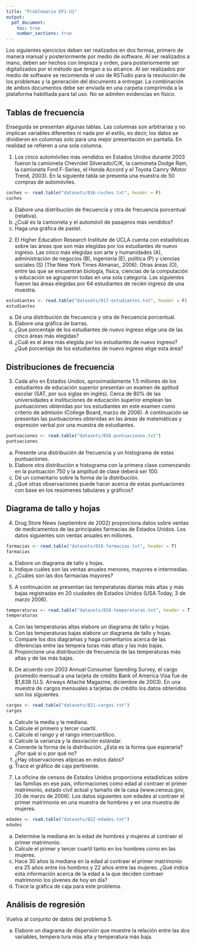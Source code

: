 ```yaml
---
title: "Problemario EP1-U1"
output:
  pdf_document:
    toc: true
    number_sections: true
---
```


Los siguientes ejercicios deben ser realizados en dos formas, primero de manera manual y posteriormente por medio de software. Al ser realizados a mano, deben ser hechos con limpieza y orden, para posteriormente ser digitalizados por el método que tengan a su alcance. Al ser realizados por medio de software se recomienda el uso de RSTudio para la resolución de los problemas y la generación del documento a entregar. La combinación de ambos documentos debe ser enviada en una carpeta comprimida a la plataforma habilitada para tal uso. No se admiten evidencias en físico.

## Tablas de frecuencia
Enseguida se presentan algunas tablas. Las columnas son arbitrarias y no implican variables diferentes ni nada por el estilo, es decir, los datos se dividieron en columnas solo para una mejor presentación en pantalla. En realidad se refieren a una sola columna.

1. Los cinco automóviles más vendidos en Estados Unidos durante 2003 fueron la camioneta Chevrolet Silverado/C/K, la camioneta Dodge Ram, la camioneta Ford F-Series, el Honda Accord y el Toyota Camry (Motor Trend, 2003). En la siguiente tabla se presenta una muestra de 50 compras de automóviles.

```r
coches <- read.table("datasets/016-coches.txt", header = F)
coches
```

a) Elabore una distribución de frecuencia y otra de frecuencia porcentual (relativa).
b) ¿Cuál es la camioneta y el automóvil de pasajeros más vendidos?
c) Haga una gráfica de pastel.

2.  El Higher Education Research Institute de UCLA cuenta con estadísticas sobre las áreas que son más elegidas por los estudiantes de nuevo ingreso. Las cinco más elegidas son arte y humanidades (A), administración de negocios (B), ingeniería (E), política (P) y ciencias sociales (S) (The New York Times Almanac, 2006). Otras áreas (O), entre las que se encuentran biología, física, ciencias de la computación y educación se agruparon todas en una sola categoría. Las siguientes fueron las áreas elegidas por 64 estudiantes de recién ingreso de una muestra.

```r
estudiantes <- read.table("datasets/017-estudiantes.txt", header = F)
estudiantes
```

a) Dé una distribución de frecuencia y otra de frecuencia porcentual.
b) Elabore una gráfica de barras.
c) ¿Que porcentaje de los estudiantes de nuevo ingreso elige una de las cinco áreas más elegidas?
d) ¿Cuál es el área más elegida por los estudiantes de nuevo ingreso? ¿Qué porcentaje de los estudiantes de nuevo ingreso elige esta área?
 
## Distribuciones de frecuencia
3. Cada año en Estados Unidos, aproximadamente 1.5 millones de los estudiantes de educación superior presentan un examen de aptitud escolar (SAT, por sus siglas en inglés). Cerca de 80% de las universidades e instituciones de educación superior emplean las puntuaciones obtenidas por los estudiantes en este examen como criterio de admisión (College Board, marzo de 2006). A continuación se presentan las puntuaciones obtenidas en las áreas de matemáticas y expresión verbal por una muestra de estudiantes.

```r
puntuaciones <- read.table("datasets/018-puntuaciones.txt")
puntuaciones
```

a) Presente una distribución de frecuencia y un histograma de estas puntuaciones. 
b) Elabore otra distribución e histograma con la primera clase comenzando en la puntuación 750 y la amplitud de clase deberá ser 100.
c) Dé un comentario sobre la forma de la distribución.
d) ¿Qué otras observaciones puede hacer acerca de estas puntuaciones con base en los resúmenes tabulares y gráficos?

## Diagrama de tallo y hojas
4. Drug Store News (septiembre de 2002) proporciona datos sobre ventas de medicamentos de las principales farmacias de Estados Unidos. Los datos siguientes son ventas anuales en millones.

```r
farmacias <- read.table("datasets/019-farmacias.txt", header = T)
farmacias
```

a) Elabore un diagrama de tallo y hojas.
b) Indique cuáles son las ventas anuales menores, mayores e intermedias.
c) ¿Cuáles son las dos farmacias mayores?

5.  A continuación se presentan las temperaturas diarias más altas y más bajas registradas en 20 ciudades de Estados Unidos (USA Today, 3 de marzo 2006).

```r
temperaturas <- read.table("datasets/020-temperaturas.txt", header = T)
temperaturas
```

a)  Con las temperaturas altas elabore un diagrama de tallo y hojas.
b)  Con las temperaturas bajas elabore un diagrama de tallo y hojas.
c)  Compare los dos diagramas y haga comentarios acerca de las diferencias entre las tempera turas más altas y las más bajas.
d)  Proporcione una distribución de frecuencia de las temperaturas más altas y de las más bajas.

6. De acuerdo con 2003 Annual Consumer Spending Survey, el cargo promedio mensual a una tarjeta de crédito Bank of America Visa fue de $1,838 (U.S. Airways Attaché Magazine, diciembre de 2003). En una muestra de cargos mensuales a tarjetas de crédito los datos obtenidos son los siguientes.

```r
cargos <- read.table("datasets/021-cargos.txt")
cargos
```

a) Calcule la media y la mediana.
b) Calcule el primero y tercer cuartil.
c) Calcule el rango y el rango intercuartílico.
d) Calcule la varianza y la desviación estándar.
e) Comente la forma de la distribución. ¿Esta es la forma que esperaría? ¿Por qué sí o por qué no?
f) ¿Hay observaciones atípicas en estos datos?
g) Trace el gráfico de caja pertinente.

7. La oficina de censos de Estados Unidos proporciona estadísticas sobre las familias en ese país, informaciones como edad al contraer el primer matrimonio, estado civil actual y tamaño de la casa (www.census.gov, 20 de marzo de 2006). Los datos siguientes son edades al contraer el primer matrimonio en una muestra de hombres y en una muestra de mujeres.

```r
edades <- read.table("datasets/022-edades.txt")
edades
```

a. Determine la mediana en la edad de hombres y mujeres al contraer el primer matrimonio.
b. Calcule el primer y tercer cuartil tanto en los hombres como en las mujeres.
c. Hace 30 años la mediana en la edad al contraer el primer matrimonio era 25 años entre los hombres y 22 años entre las mujeres. ¿Qué indica esta información acerca de la edad a la que deciden contraer matrimonio los jóvenes de hoy en día?
d. Trace la gráfica de caja para este problema.


## Análisis de regresión
Vuelva al conjunto de datos del problema 5.

a. Elabore un diagrama de dispersión que muestre la relación entre las dos variables, tempera
tura más alta y temperatura más baja.

 